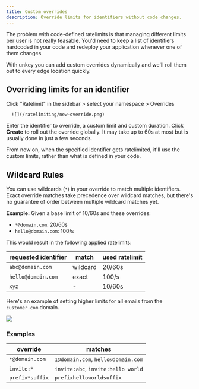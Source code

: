 ```yaml
---
title: Custom overrides
description: Override limits for identifiers without code changes.
---
```


The problem with code-defined ratelimits is that managing different limits per user is not really feasable.
You'd need to keep a list of identifiers hardcoded in your code and redeploy your application whenever one of them changes.

With unkey you can add custom overrides dynamically and we'll roll them out to every edge location quickly.


## Overriding limits for an identifier


<Steps>

<Step title="Head over to your namespace page">

Click "Ratelimit" in the sidebar > select your namespace > Overrides

</Step>
<Step title="Create a new override">

      ![](/ratelimiting/new-override.png)


Enter the identifier to override, a custom limit and custom duration.
</Step>
<Step title="Save">
Click **Create** to roll out the override globally. It may take up to 60s at most but is usually done in just a few seconds.

From now on, when the specified identifier gets ratelimited, it'll use the custom limits, rather than what is defined in your code.
</Step>
</Steps>


## Wildcard Rules

You can use wildcards (`*`) in your override to match multiple identifiers.
Exact override matches take precedence over wildcard matches, but there's no guarantee of order between multiple wildcard matches yet.

**Example:**
Given a base limit of 10/60s and these overrides:
- `*@domain.com`: 20/60s
- `hello@domain.com`: 100/s

This would result in the following applied ratelimits:

| requested identifier  | match     | used ratelimit  |
|-----------------------|-----------|-----------------|
| `abc@domain.com`      | wildcard  | 20/60s          |
| `hello@domain.com`    | exact     | 100/s           |
| `xyz`                 | -         | 10/60s          |

Here's an example of setting higher limits for all emails from the `customer.com` domain.



![](/ratelimiting/wildcard-override.png)


### Examples

| override        | matches                                 |
|-----------------|-----------------------------------------|
| `*@domain.com`  | `1@domain.com`, `hello@domain.com`      |
| `invite:*`      | `invite:abc`, `invite:hello world`      |
| `prefix*suffix` | `prefixhelloworldsuffix`                |
